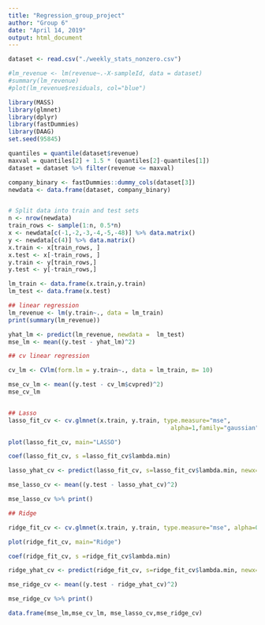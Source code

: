 ---
title: "Regression_group_project"
author: "Group 6"
date: "April 14, 2019"
output: html_document
---

```{r}
dataset <- read.csv("./weekly_stats_nonzero.csv")
```

```{r}
#lm_revenue <- lm(revenue~.-X-sampleId, data = dataset)
#summary(lm_revenue)
#plot(lm_revenue$residuals, col="blue")
```

```{r}
library(MASS) 
library(glmnet) 
library(dplyr)
library(fastDummies)
library(DAAG)
set.seed(95845)  

quantiles = quantile(dataset$revenue)
maxval = quantiles[2] + 1.5 * (quantiles[2]-quantiles[1])
dataset = dataset %>% filter(revenue <= maxval)

company_binary <- fastDummies::dummy_cols(dataset[3])
newdata <- data.frame(dataset, company_binary)


# Split data into train and test sets
n <- nrow(newdata)
train_rows <- sample(1:n, 0.5*n)
x <- newdata[c(-1,-2,-3,-4,-5,-48)] %>% data.matrix()
y <- newdata[c(4)] %>% data.matrix()
x.train <- x[train_rows, ] 
x.test <- x[-train_rows, ] 
y.train <- y[train_rows,] 
y.test <- y[-train_rows,] 

lm_train <- data.frame(x.train,y.train)
lm_test <- data.frame(x.test)

## linear regression
lm_revenue <- lm(y.train~., data = lm_train)
print(summary(lm_revenue))

yhat_lm <- predict(lm_revenue, newdata =  lm_test)
mse_lm <- mean((y.test - yhat_lm)^2)

## cv linear regression

cv_lm <- CVlm(form.lm = y.train~., data = lm_train, m= 10)

mse_cv_lm <- mean((y.test - cv_lm$cvpred)^2)
mse_cv_lm


## Lasso
lasso_fit_cv <- cv.glmnet(x.train, y.train, type.measure="mse", 
                                              alpha=1,family="gaussian")

plot(lasso_fit_cv, main="LASSO")

coef(lasso_fit_cv, s =lasso_fit_cv$lambda.min)

lasso_yhat_cv <- predict(lasso_fit_cv, s=lasso_fit_cv$lambda.min, newx=x.test)

mse_lasso_cv <- mean((y.test - lasso_yhat_cv)^2)

mse_lasso_cv %>% print()

## Ridge

ridge_fit_cv <- cv.glmnet(x.train, y.train, type.measure="mse", alpha=0,family="gaussian")

plot(ridge_fit_cv, main="Ridge")

coef(ridge_fit_cv, s =ridge_fit_cv$lambda.min)

ridge_yhat_cv <- predict(ridge_fit_cv, s=ridge_fit_cv$lambda.min, newx=x.test)

mse_ridge_cv <- mean((y.test - ridge_yhat_cv)^2)

mse_ridge_cv %>% print()

```

```{r}
data.frame(mse_lm,mse_cv_lm, mse_lasso_cv,mse_ridge_cv)
```

